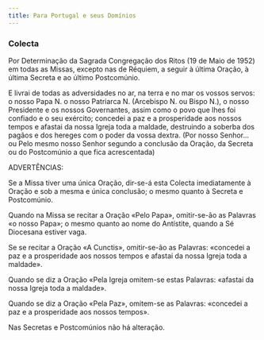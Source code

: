 ```yaml
---
title: Para Portugal e seus Domínios
---
```


### Colecta

<aside>
  Por Determinação da Sagrada Congregação dos Ritos (19 de Maio de 1952) em
  todas as Missas, excepto nas de Réquiem, a seguir à última Oração, à última
  Secreta e ao último Postcomúnio.
</aside>

E livrai de todas as adversidades no ar, na terra e no mar os vossos servos: o nosso Papa <span class="text-red-500">N.</span> o nosso Patriarca <span class="text-red-500">N.</span> (Arcebispo <span class="text-red-500">N.</span> ou Bispo <span class="text-red-500">N.</span>), o nosso Presidente e os nossos Governantes, assim como o povo que lhes foi confiado e o seu exército; concedei a paz e a prosperidade aos nossos tempos e afastai da nossa Igreja toda a maldade, destruindo a soberba dos pagãos e dos hereges com o poder da vossa dextra. (Por nosso Senhor... ou Pelo mesmo nosso Senhor segundo a conclusão da Oração, da Secreta ou do Postcomúnio a que fica acrescentada)

ADVERTÊNCIAS:

<aside>
Se a Missa tiver uma única Oração, dir-se-á esta Colecta imediatamente à Oração e sob a mesma e única conclusão; o mesmo quanto à Secreta e Postcomúnio.

Quando na Missa se recitar a Oração «Pelo Papa», omitir-se-ão as Palavras «o nosso Papa»; o mesmo quanto ao nome do Antístite, quando a Sé Diocesana estiver vaga.

Se se recitar a Oração «A Cunctis», omitir-se-ão as Palavras: «concedei a paz e a prosperidade aos nossos tempos e afastai da nossa Igreja toda a maldade».

Quando se diz a Oração «Pela Igreja omitem-se estas Palavras: «afastai da nossa Igreja toda a maldade».

Quando se diz a Oração «Pela Paz», omitem-se as Palavras: «concedei a paz e a prosperidade aos nossos tempos».

Nas Secretas e Postcomúnios não há alteração.

</aside>
